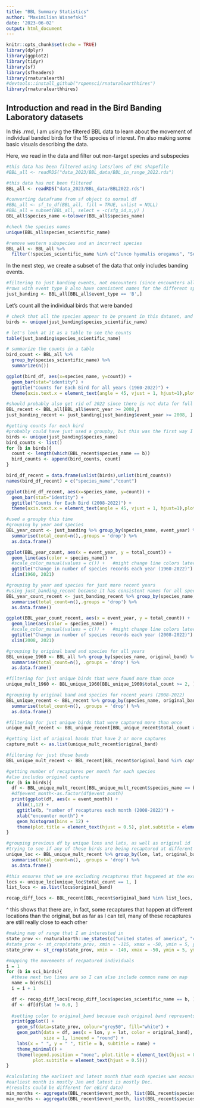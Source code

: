 ```yaml
---
title: "BBL Summary Statistics"
author: "Maximilian Wisnefski"
date: '2023-06-02'
output: html_document
---
```


```r
knitr::opts_chunk$set(echo = TRUE)
library(dplyr)
library(ggplot2)
library(tidyr)
library(sf)
library(sfheaders)
library(rnaturalearth)
#devtools::install_github("ropensci/rnaturalearthhires")
library(rnaturalearthhires)
```


## Introduction and read in the Bird Banding Laboratory datasets

In this .rmd, I am using the filtered BBL data to learn about the movement of individual banded birds for the 15 species of interest. I'm also making some basic visuals describing the data.

Here, we read in the data and filter out non-target species and subspecies

```r
#this data has been filtered using lats/lons of ERC shapefile
#BBL_all <- readRDS("data_2023/BBL_data/BBL_in_range_2022.rds")

#this data has not been filtered
BBL_all <- readRDS("data_2023/BBL_data/BBL2022.rds")

#converting dataframe from sf object to normal df
#BBL_all <- sf_to_df(BBL_all, fill = TRUE, unlist = NULL)
#BBL_all = subset(BBL_all, select = -c(sfg_id,x,y) )
BBL_all$species_name <-tolower(BBL_all$species_name)

#check the species names
unique(BBL_all$species_scientific_name)

#remove western subspecies and an incorrect species
BBL_all <- BBL_all %>%
  filter(!species_scientific_name %in% c("Junco hyemalis oreganus", "Setophaga coronata auduboni", "Setophaga petechia"))
```

In the next step, we create a subset of the data that only includes banding events.
```r
#filtering to just banding events, not encounters (since encounters all overlap with bandings)
#rows with event type B also have consistent names for the different species
just_banding <- BBL_all[BBL_all$event_type == 'B',]
```

Let's count all the individual birds that were banded
```r
# check that all the species appear to be present in this dataset, and create a vector of names
birds <- unique(just_banding$species_scientific_name)

# let's look at it as a table to see the counts
table(just_banding$species_scientific_name)

# summarize the counts in a table
bird_count <- BBL_all %>%
  group_by(species_scientific_name) %>%
  summarize(n())
```

```r
ggplot(bird_df, aes(x=species_name, y=count)) +
  geom_bar(stat="identity") + 
  ggtitle("Counts for Each Bird for all years (1960-2022)") +
  theme(axis.text.x = element_text(angle = 45, vjust = 1, hjust=1),plot.title = element_text(hjust = 0.5))
```

```r
#should probably also get rid of 2022 since there is not data for full year
BBL_recent <- BBL_all[BBL_all$event_year >= 2008,]
just_banding_recent <- just_banding[just_banding$event_year >= 2008, ]

#getting counts for each bird
#probably could have just used a groupby, but this was the first way I thought to do it
birds <- unique(just_banding$species_name)
bird_counts <- list()
for (b in birds){
  count <- length(which(BBL_recent$species_name == b))
  bird_counts <- append(bird_counts, count)
}

bird_df_recent = data.frame(unlist(birds),unlist(bird_counts))
names(bird_df_recent) = c("species_name","count")
```


```r
ggplot(bird_df_recent, aes(x=species_name, y=count)) +
  geom_bar(stat="identity") + 
  ggtitle("Counts for Each Bird (2008-2022)") +
  theme(axis.text.x = element_text(angle = 45, vjust = 1, hjust=1),plot.title = element_text(hjust = 0.5))
```


```r
#used a groupby this time
#grouping by year and species
BBL_year_count <- just_banding %>% group_by(species_name, event_year) %>% 
  summarise(total_count=n(),.groups = 'drop') %>%
  as.data.frame()
```


```r
ggplot(BBL_year_count, aes(x = event_year, y = total_count)) + 
  geom_line(aes(color = species_name)) + 
  #scale_color_manual(values = c()) +   #might change line colors later  
  ggtitle("Change in number of species records each year (1960-2022)") +
  xlim(1960, 2021)
```


```r
#grouping by year and species for just more recent years
#using just_banding_recent because it has consistent names for all species, so the groupby actually works
BBL_year_count_recent <- just_banding_recent %>% group_by(species_name, event_year) %>% 
  summarise(total_count=n(),.groups = 'drop') %>%
  as.data.frame()
```


```r
ggplot(BBL_year_count_recent, aes(x = event_year, y = total_count)) + 
  geom_line(aes(color = species_name)) + 
  #scale_color_manual(values = c()) +   #might change line colors later  
  ggtitle("Change in number of species records each year (2008-2022)") +
  xlim(2008, 2021)
```


```r
#grouping by original band and species for all years
BBL_unique_1960 <- BBL_all %>% group_by(species_name, original_band) %>% 
  summarise(total_count=n(), .groups = 'drop') %>%
  as.data.frame()

#filtering for just unique birds that were found more than once 
unique_mult_1960 <- BBL_unique_1960[BBL_unique_1960$total_count >= 2, ]
```


```r
#grouping by original band and species for recent years (2008-2022)
BBL_unique_recent <- BBL_recent %>% group_by(species_name, original_band) %>% 
  summarise(total_count=n(), .groups = 'drop') %>%
  as.data.frame()

#filtering for just unique birds that were captured more than once 
unique_mult_recent <- BBL_unique_recent[BBL_unique_recent$total_count >= 2, ]

#getting list of original bands that have 2 or more captures
capture_mult <- as.list(unique_mult_recent$original_band)

#filtering for just those bands
BBL_unique_mult_recent <- BBL_recent[BBL_recent$original_band %in% capture_mult, ]
```


```r
#getting number of recaptures per month for each species
#also includes original capture 
for (b in birds){
  df <- BBL_unique_mult_recent[BBL_unique_mult_recent$species_name == b, ]
  #df$event_month<-as.factor(df$event_month)
  print(ggplot(df, aes(x = event_month)) +
    xlim(1,12) +
    ggtitle(b, "number of recaptures each month (2008-2022)") +
    xlab("encounter month") +
    geom_histogram(bins = 12) +
    theme(plot.title = element_text(hjust = 0.5), plot.subtitle = element_text(hjust = 0.5))) 
}
```



```r
#grouping previous df by unique lons and lats, as well as original id
#trying to see if any of these birds are being recaptured at different locations
unique_loc <- BBL_unique_mult_recent %>% group_by(lon, lat, original_band) %>% 
  summarise(total_count=n(), .groups = 'drop') %>%
  as.data.frame()

#this ensures that we are excluding recaptures that happened at the exact same location as the original capture
locs <- unique_loc[unique_loc$total_count == 1, ]
list_locs <- as.list(locs$original_band)

recap_diff_locs <- BBL_recent[BBL_recent$original_band %in% list_locs, ]
```

^ this shows that there are, in fact, some recaptures that happen at different locations than the original, but as far as I can tell, many of these recaptures are still really close to each other


```r
#making map of range that I am interested in
state_prov <- rnaturalearth::ne_states(c("united states of america", "canada", "mexico", "honduras", "el salvador", "guatemala", "costa rica"), returnclass = "sf")
#state_prov <- st_crop(state_prov, xmin = -115, xmax = -50, ymin = 5, ymax = 50)
state_prov <- st_crop(state_prov, xmin = -140, xmax = -50, ymin = 5, ymax = 60)

```


```r
#mapping the movements of recpatured individuals 
i = 1 
for (b in sci_birds){
  #these next two lines are so I can also include common name on map
  name = birds[i]
  i = i + 1

  df <- recap_diff_locs[recap_diff_locs$species_scientific_name == b, ]
  df <- df[df$lat != 0.0, ] 
  
  #setting color to original_band because each original band represents an individual bird
  print(ggplot() + 
    geom_sf(data=state_prov, colour="grey50", fill="white") + 
    geom_path(data = df, aes(x = lon, y = lat, color = original_band), 
              size = 1, lineend = "round") +
    labs(x = " ", y = " ", title = b, subtitle = name) +
    theme_minimal() +
    theme(legend.position = "none", plot.title = element_text(hjust = 0.5), 
          plot.subtitle = element_text(hjust = 0.5)))
}

```




```r
#calculating the earliest and latest month that each species was encountered within the ERC range
#earliest month is mostly Jan and latest is mostly Dec. 
#(results could be different for eBird data)
min_months <- aggregate(BBL_recent$event_month, list(BBL_recent$species_scientific_name), FUN = min)
max_months <- aggregate(BBL_recent$event_month, list(BBL_recent$species_scientific_name), FUN = max)
```


